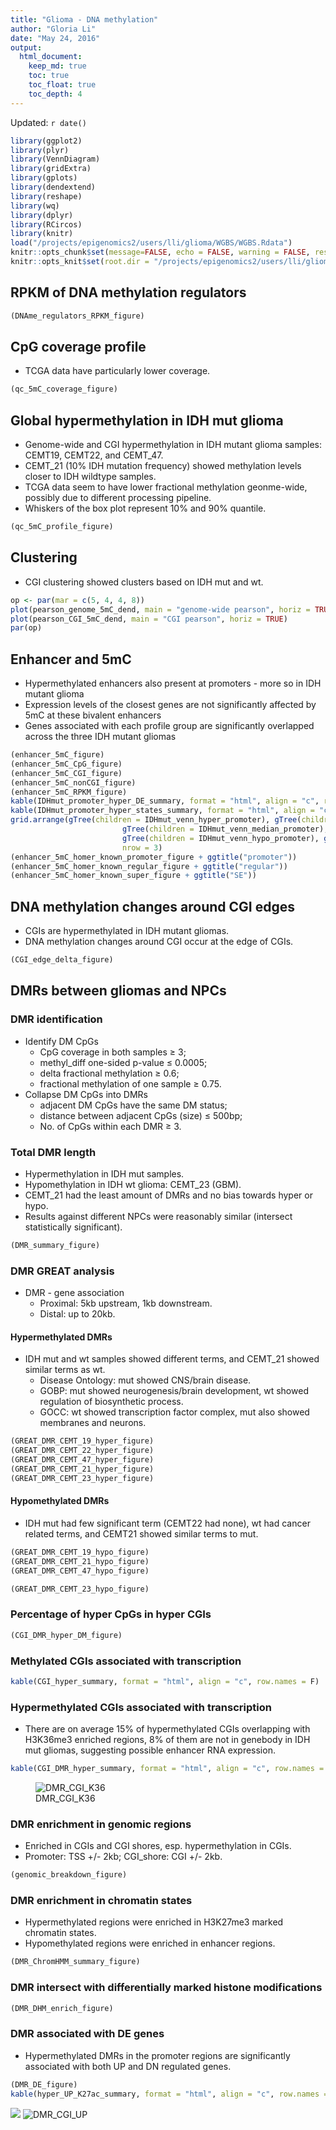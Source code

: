 ```yaml
---
title: "Glioma - DNA methylation"
author: "Gloria Li"
date: "May 24, 2016"
output: 
  html_document:
    keep_md: true
    toc: true
    toc_float: true
    toc_depth: 4
---
```


Updated: `r date()`

```r
library(ggplot2)
library(plyr)
library(VennDiagram)
library(gridExtra)
library(gplots)
library(dendextend)
library(reshape)
library(wq)
library(dplyr)
library(RCircos)
library(knitr)
load("/projects/epigenomics2/users/lli/glioma/WGBS/WGBS.Rdata")
knitr::opts_chunk$set(message=FALSE, echo = FALSE, warning = FALSE, results = FALSE, fig.height = 6, fig.width = 7) 
knitr::opts_knit$set(root.dir = "/projects/epigenomics2/users/lli/glioma/WGBS/DMR/")
```

## RPKM of DNA methylation regulators

```r
(DNAme_regulators_RPKM_figure)
```

## CpG coverage profile
* TCGA data have particularly lower coverage.       

```r
(qc_5mC_coverage_figure)
```

## Global hypermethylation in IDH mut glioma
* Genome-wide and CGI hypermethylation in IDH mutant glioma samples: CEMT19, CEMT22, and CEMT_47.      
* CEMT_21 (10% IDH mutation frequency) showed methylation levels closer to IDH wildtype samples.    
* TCGA data seem to have lower fractional methylation geonme-wide, possibly due to different processing pipeline.         
* Whiskers of the box plot represent 10% and 90% quantile.     

```r
(qc_5mC_profile_figure)
```

## Clustering
* CGI clustering showed clusters based on IDH mut and wt.      

```r
op <- par(mar = c(5, 4, 4, 8))
plot(pearson_genome_5mC_dend, main = "genome-wide pearson", horiz = TRUE)
plot(pearson_CGI_5mC_dend, main = "CGI pearson", horiz = TRUE)
par(op)
```

## Enhancer and 5mC
* Hypermethylated enhancers also present at promoters - more so in IDH mutant glioma    
* Expression levels of the closest genes are not significantly affected by 5mC at these bivalent enhancers     
* Genes associated with each profile group are significantly overlapped across the three IDH mutant gliomas        

```r
(enhancer_5mC_figure)
(enhancer_5mC_CpG_figure)
(enhancer_5mC_CGI_figure)
(enhancer_5mC_nonCGI_figure)
(enhancer_5mC_RPKM_figure)
kable(IDHmut_promoter_hyper_DE_summary, format = "html", align = "c", row.names = F)
kable(IDHmut_promoter_hyper_states_summary, format = "html", align = "c", row.names = F)
grid.arrange(gTree(children = IDHmut_venn_hyper_promoter), gTree(children = IDHmut_venn_hyper_regular), gTree(children = IDHmut_venn_hyper_super), 
						 gTree(children = IDHmut_venn_median_promoter), gTree(children = IDHmut_venn_median_regular), gTree(children = IDHmut_venn_median_super), 
						 gTree(children = IDHmut_venn_hypo_promoter), gTree(children = IDHmut_venn_hypo_regular), gTree(children = IDHmut_venn_hypo_super), 
						 nrow = 3)
(enhancer_5mC_homer_known_promoter_figure + ggtitle("promoter"))
(enhancer_5mC_homer_known_regular_figure + ggtitle("regular"))
(enhancer_5mC_homer_known_super_figure + ggtitle("SE"))
```

## DNA methylation changes around CGI edges
* CGIs are hypermethylated in IDH mutant gliomas.     
* DNA methylation changes around CGI occur at the edge of CGIs.     

```r
(CGI_edge_delta_figure)
```

## DMRs between gliomas and NPCs  
### DMR identification 
  * Identify DM CpGs     
  	+ CpG coverage in both samples $\ge$ 3;        
    + methyl_diff one-sided p-value $\le$ 0.0005;  
    + delta fractional methylation $\ge$ 0.6;  
    + fractional methylation of one sample $\ge$ 0.75.   
  * Collapse DM CpGs into DMRs     
    + adjacent DM CpGs have the same DM status;    
    + distance between adjacent CpGs (size) $\le$ 500bp;   
    + No. of CpGs within each DMR $\ge$ 3.   
    
### Total DMR length
* Hypermethylation in IDH mut samples.    
* Hypomethylation in IDH wt glioma: CEMT_23 (GBM).     
* CEMT_21 had the least amount of DMRs and no bias towards hyper or hypo.      
* Results against different NPCs were reasonably similar (intersect statistically significant).      

```r
(DMR_summary_figure)
```

### DMR GREAT analysis
* DMR - gene association
	+ Proximal: 5kb upstream, 1kb downstream.     
	+ Distal: up to 20kb.         

#### Hypermethylated DMRs
* IDH mut and wt samples showed different terms, and CEMT_21 showed similar terms as wt.      
	+ Disease Ontology: mut showed CNS/brain disease.     
	+ GOBP: mut showed neurogenesis/brain development, wt showed regulation of biosynthetic process.   
	+ GOCC: wt showed transcription factor complex, mut also showed membranes and neurons.         

```r
(GREAT_DMR_CEMT_19_hyper_figure)
(GREAT_DMR_CEMT_22_hyper_figure)
(GREAT_DMR_CEMT_47_hyper_figure)
(GREAT_DMR_CEMT_21_hyper_figure)
(GREAT_DMR_CEMT_23_hyper_figure)
```

#### Hypomethylated DMRs
* IDH mut had few significant term (CEMT22 had none), wt had cancer related terms, and CEMT21 showed similar terms to mut.   

```r
(GREAT_DMR_CEMT_19_hypo_figure)
(GREAT_DMR_CEMT_21_hypo_figure)
(GREAT_DMR_CEMT_47_hypo_figure)
```
```r
(GREAT_DMR_CEMT_23_hypo_figure)
```

### Percentage of hyper CpGs in hyper CGIs

```r
(CGI_DMR_hyper_DM_figure)
```

### Methylated CGIs associated with transcription   

```r
kable(CGI_hyper_summary, format = "html", align = "c", row.names = F)
```

### Hypermethylated CGIs associated with transcription   
* There are on average 15% of hypermethylated CGIs overlapping with H3K36me3 enriched regions, 8% of them are not in genebody in IDH mut gliomas, suggesting possible enhancer RNA expression.    

```r
kable(CGI_DMR_hyper_summary, format = "html", align = "c", row.names = F)
```

![DMR_CGI_K36](WGBS_files/figure-html/hyperCGI_K36.1.png)        

### DMR enrichment in genomic regions 
* Enriched in CGIs and CGI shores, esp. hypermethylation in CGIs.    
* Promoter: TSS +/- 2kb; CGI_shore: CGI +/- 2kb.      

```r
(genomic_breakdown_figure)
```

### DMR enrichment in chromatin states
* Hypermethylated regions were enriched in H3K27me3 marked chromatin states.       
* Hypomethylated regions were enriched in enhancer regions.    

```r
(DMR_ChromHMM_summary_figure)
```

### DMR intersect with differentially marked histone modifications  

```r
(DMR_DHM_enrich_figure)
```

### DMR associated with DE genes
* Hypermethylated DMRs in the promoter regions are significantly associated with both UP and DN regulated genes.         

```r
(DMR_DE_figure)
kable(hyper_UP_K27ac_summary, format = "html", align = "c", row.names = F)
```

![](WGBS_files/figure-html/hyper_UP_K27ac_homer.png)
![DMR_CGI_UP](WGBS_files/figure-html/HyperCGI_UP1.png)        



